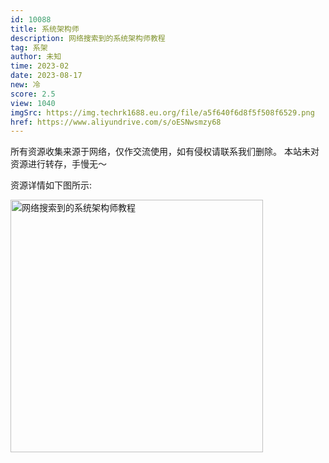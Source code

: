 ```yaml
---
id: 10088
title: 系统架构师
description: 网络搜索到的系统架构师教程
tag: 系架
author: 未知
time: 2023-02
date: 2023-08-17
new: 冷
score: 2.5
view: 1040
imgSrc: https://img.techrk1688.eu.org/file/a5f640f6d8f5f508f6529.png
href: https://www.aliyundrive.com/s/oESNwsmzy68
---
```


<Callout type="danger">
  所有资源收集来源于网络，仅作交流使用，如有侵权请联系我们删除。
  本站未对资源进行转存，手慢无～
</Callout>

资源详情如下图所示:

<Image
  src="https://img.techrk1688.eu.org/file/819b605aed06ee7470d9f.png"
  height="404"
  width="auto"
  alt="网络搜索到的系统架构师教程"
  priority={true}
/>

